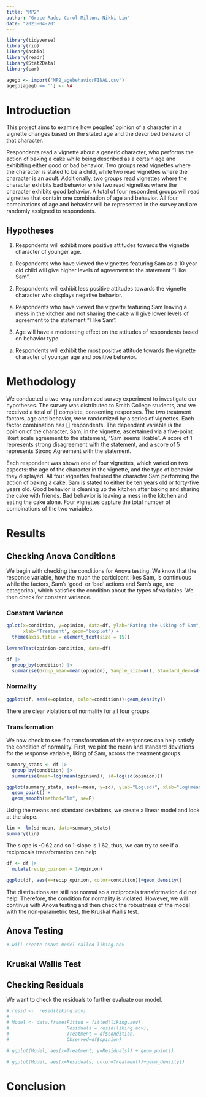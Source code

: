 ```yaml
---
title: "MP2"
author: "Grace Rade, Carol Milton, Nikki Lin"
date: "2023-04-20"
---
```


```r
library(tidyverse)
library(rio)
library(asbio)
library(readr)
library(Stat2Data)
library(car)
```

```r
agegb <- import("MP2_agebehaviorFINAL.csv")
agegb[agegb == ''] <- NA
```


# Introduction

This project aims to examine how peoples’ opinion of a character in a vignette changes based on the stated age and the described behavior of that character.   
	
Respondents read a vignette about a generic character, who performs the action of baking a cake while being described as a certain age and exhibiting either good or bad behavior. Two groups read vignettes where the character is stated to be a child, while two read vignettes where the character is an adult. Additionally, two groups read vignettes where the character exhibits bad behavior while two read vignettes where the character exhibits good behavior. A total of four respondent groups will read vignettes that contain one combination of age and behavior. All four combinations of age and behavior will be represented in the survey and are randomly assigned to respondents.


## Hypotheses

1. Respondents will exhibit more positive attitudes towards the vignette character of younger age. 

  a. Respondents who have viewed the vignettes featuring Sam as a 10 year old child will give higher levels of agreement to the statement “I like Sam”. 

2. Respondents will exhibit less positive attitudes towards the vignette character who displays negative behavior. 

  a. Respondents who have viewed the vignette featuring Sam leaving a mess in the kitchen and not sharing the cake will give lower levels of agreement to the statement “I like Sam”.

3. Age will have a moderating effect on the attitudes of respondents based on behavior type. 

  a. Respondents will exhibit the most positive attitude towards the vignette character of younger age and positive behavior.


# Methodology

We conducted a two-way randomized survey experiment to investigate our hypotheses. The survey was distributed to Smith College students, and we received a total of [] complete, consenting responses. The two treatment factors, age and behavior, were randomized by a series of vignettes. Each factor combination has [] respondents. The dependent variable is the opinion of the character, Sam,  in the vignette, ascertained via a five-point likert scale agreement to the statement, “Sam seems likable”. A score of 1 represents strong disagreement with the statement, and a score of 5 represents Strong Agreement with the statement. 

Each respondent was shown one of four vignettes, which varied on two aspects: the age of the character in the vignette, and the type of behavior they displayed. All four vignettes featured the character Sam performing the action of baking a cake. Sam is stated to either be ten years old or forty-five years old. Good behavior is cleaning up the kitchen after baking and sharing the cake with friends. Bad behavior is leaving a mess in the kitchen and eating the cake alone. Four vignettes capture the total number of combinations of the two variables.

# Results

## Checking Anova Conditions

We begin with checking the conditions for Anova testing. We know that the response variable, how the much the participant likes Sam, is continuous while the factors, Sam's 'good' or 'bad' actions and Sam's age, are categorical, which satisfies the condition about the types of variables. We then check for constant variance.

### Constant Variance

```r
qplot(x=condition, y=opinion, data=df, ylab="Rating the Liking of Sam",
      xlab='Treatment', geom="boxplot") +
  theme(axis.title = element_text(size = 15))
```
```r
leveneTest(opinion~condition, data=df)
```

```r
df |>
  group_by(condition) |>
  summarise(Group_mean=mean(opinion), Sample_size=n(), Standard_dev=sd(opinion))
```

### Normality
```r
ggplot(df, aes(x=opinion, color=condition))+geom_density()
```
There are clear violations of normality for all four groups.

### Transformation

We now check to see if a transformation of the responses can help satisfy the condition of normality. First, we plot the mean and standard deviations for the response variable, liking of Sam, across the treatment groups.

```r
summary_stats <- df |>
  group_by(condition) |>
  summarise(mean=log(mean(opinion)), sd=log(sd(opinion)))

ggplot(summary_stats, aes(x=mean, y=sd), ylab="Log(sd)", xlab="Log(mean)") +
  geom_point() +
  geom_smooth(method="lm", se=F)
```

Using the means and standard deviations, we create a linear model and look at the slope.

```r
lin <- lm(sd~mean, data=summary_stats)
summary(lin)
```

The slope is -0.62 and so 1-slope is 1.62, thus, we can try to see if a reciprocals transformation can help.

```r
df <- df |>
  mutate(recip_opinion = 1/opinion)
```

```r
ggplot(df, aes(x=recip_opinion, color=condition))+geom_density()
```
The distributions are still not normal so a reciprocals transformation did not help. Therefore, the condition for normality is violated. However, we will continue with Anova testing and then check the robustness of the model with the non-parametric test, the Kruskal Wallis test.

## Anova Testing
```r
# will create anova model called liking.aov
```


## Kruskal Wallis Test

## Checking Residuals

We want to check the residuals to further evaluate our model.

```r
# resid <-  resid(liking.aov)
# 
# Model <- data.frame(Fitted = fitted(liking.aov), 
#                     Residuals = resid(liking.aov),
#                     Treatment = df$condition,
#                     Observed=df$opinion)
```

```r
# ggplot(Model, aes(x=Treatment, y=Residuals)) + geom_point()
```



```r
# ggplot(Model, aes(x=Residuals, color=Treatment))+geom_density()
```

# Conclusion



